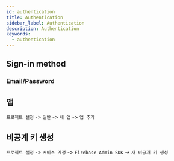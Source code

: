 ```yaml
---
id: authentication
title: Authentication
sidebar_label: Authentication
description: Authentication
keywords:
  - authentication
---
```


## Sign-in method

### Email/Password

## 앱

`프로젝트 설정` -> `일반` -> `내 앱` -> `앱 추가`

## 비공계 키 생성

`프로젝트 설정` -> `서비스 계정` -> `Firebase Admin SDK` -> `새 비공개 키 생성`
